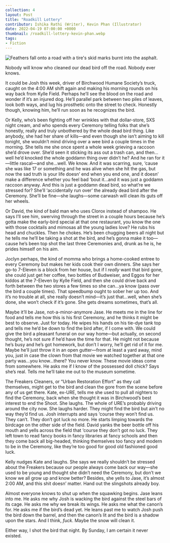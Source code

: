 ---
collection: 4
layout: Post
title: "Roadkill Lottery"
contributor: Ishika Rathi (Writer), Kevin Phan (Illustrator)
date: 2022-04-19 07:00:00 +0000
thumbnail: /roadkill-lottery-kevin-phan.webp
tags: 
- Fiction
---
<div class="center">
    <img src="{{ site.baseurl }}/uploads/4/roadkill-lottery-kevin-phan.jpg" 
        alt="Feathers fall onto a road with a tire's skid marks burnt into the asphalt." />
</div>

Nobody will know who cleaned our dead bird off the road. Nobody ever knows.

It could be Josh this week, driver of Birchwood Humane Society’s truck, caught on the 4:00 AM shift again and making his morning rounds on his way back from Kylle Field. Perhaps he’ll see the blood on the road and wonder if it’s an injured dog. He’ll parallel park between two piles of leaves, look both ways, and lug his prosthetic onto the street to check. Honestly though, knowing him, he’ll run soon as he recognizes the bird.

Or Kelly, who’s been fighting off her wrinkles with that dollar-store, SXS night cream, and who spends every Ceremony telling folks that she’s honestly, really and truly unbothered by the whole dead bird thing. Like anybody, she had her share of kills&mdash;and even though she isn’t aiming to kill tonight, she wouldn’t mind driving over a wee bird a couple times in the morning. She tells me she once spent a whole week grieving a raccoon she’d drove over. She’d seen it sticking its ass out a trash can, and then…well he’d knocked the whole goddamn thing over didn’t he? And he ran for it&mdash;little rascal&mdash;and she…well. We know. And it was scarring, sure, ‘cause she was like 17 or something and he was alive when she hit the gas, but now the sad truth is your life doesn’ end when you end one, and it doesn’ make a difference whether you feel bad ‘bout it…and it was just a goddamn raccoon anyway. And this is just a goddamn dead bird, so what’re we stressed for? She’ll ‘accidentally run over’ the already dead bird after the Ceremony. She’ll be fine&mdash;she laughs&mdash;some carwash will clean its guts off her wheels.

Or David, the kind of bald man who uses Clorox instead of shampoo. He says I’ll see
him, swerving through the street in a couple hours because he’s gotta make the early-bird special at that one restaurant, you know the one with those cocktails and mimosas all the young ladies love? He rubs his head and chuckles. Then he chokes. He’s been chugging beers all night but he tells me he’ll be taking a shot at the bird, and he’s gonna make it too&mdash;cause he’s been top shot the last three Ceremonies and, drunk as he is, he prides himself on his aim.

Joclyn perhaps, the kind of momma who brings a home-cooked entree to every Ceremony but makes her kids cook their own dinners. She says her go-to 7-Eleven is a block from her house, but if I <em>really</em> want that bird gone, she could just get her coffee, two bottles of Budweiser, and Eggos for her kiddos at the 7-Eleven by Kylle Field, and then she could drive back and forth between the two stores a few times so she can…ya know (pass over the bird a couple times). That speedbump ought to sober her up too. And it’s no trouble at all, she really doesn’t mind&mdash;it’s just that…well, when she’s done, she won’t check if it’s gone. She gets dreams sometimes, that’s all.

Maybe it’ll be Jase, not-a-minor-anymore Jase. He meets me in the line for food and tells me how this is his first Ceremony, and he thinks it might be best to observe. Just for today. He wipes his hands on his tie-dye tank top and tells me he’d be down to find the bird after, if I come with. We could give the bird a pleasant funeral on our way home&mdash;but actually, on second thought, he’s not sure if he’d have the time for that. He might not because he’s busy and he’s got homework, but don’t I worry, he’ll get rid of it for me. Maybe he’ll just throw it in an open gutter&mdash;from at least a yard away, mind you, just in case the clown from that movie we watched together at that one party was...you know...there? You never know. These movie ideas come from somewhere. He asks me if I know of the possessed doll chick? Says she’s real. Tells me he’ll take me out to the museum sometime.

The Freakers Cleaners, or “Urban Restoration Effort” as they call themselves, might get to the bird and clean the gore from the scene before any of us get there. Kate, ex-URE, tells me she used to pull all nighters to find the Ceremony, back when she thought it was in Birchwood’s best interest to end the Shoot. She laughs. The whole of URE’s probably driving around the city now. She laughs harder. They might find the bird but ain’t no way they’d find us. Josh interrupts and says ‘course they won’t find us. They can’t. They don’t got luck no more. He starts limping towards the birdcage on the other side of the field. David yanks the beer bottle off his mouth and yells across the field that ‘course they don’t got no luck. They left town to read fancy books in fancy libraries at fancy schools and then they come back all big-headed, thinking themselves too fancy and modern to be in the Ceremony, like they’re too good for good old fashioned good luck. 

Kelly nudges Kate and laughs. She says we really shouldn’t be stressed about the Freakers because our people always come back our way&mdash;she used to be young and thought she didn’t need the Ceremony, but don’t we know we all grow up and know better? Besides, she yells to Jase, it’s almost 2:00 AM, and this shit doesn’ matter. Hand out the slingshots already boy.

Almost everyone knows to shut up when the squawking begins. Jase leans into me. He asks me why Josh is wacking the bird against the steel bars of its cage. He asks me why we break its wings. He asks me what the canon’s for. He asks me if the bird’s dead yet. He leans past me to watch Josh push the bird down the barrel, and then the canon’s lit and the bird is a shadow upon the stars. And I think, <em>fuck</em>. Maybe the snow will clean it. 

Either way, I shot the bird that night. By Sunday, I am certain it never existed. 

